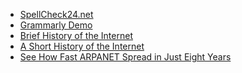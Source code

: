 - [SpellCheck24.net](https://spellcheck24.net/)
- [Grammarly Demo](https://demo.grammarly.com/)
- [Brief History of the Internet](https://www.internetsociety.org/internet/history-internet/brief-history-internet/)
- [A Short History of the Internet](https://www.scienceandmediamuseum.org.uk/objects-and-stories/short-history-internet)
- [See How Fast ARPANET Spread in Just Eight Years](https://web.archive.org/web/20210506160300/https://www.smithsonianmag.com/smart-news/see-how-fast-arpanet-spread-in-just-eight-years-2341268/)
